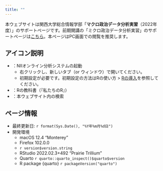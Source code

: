 ```yaml
---
title: ""
---
```


本ウェブサイトは関西大学総合情報学部「**マクロ政治データ分析実習**（2022年度）」のサポートページです。前期開講の「ミクロ政治データ分析実習」のサポートページは[こちら](https://www.jaysong.net/micro-book/)。本ページはPC画面での閲覧を推奨します。

:::{.callout-tip}
## アイコン説明

* <a href="https://jupyter.cs.rcos.nii.ac.jp/" target="_blank"><i class="bi bi-terminal"></i></a>：NIIオンライン分析システムの起動
   * 右クリックし、新しいタブ（or ウィンドウ）で開いてください。
   * 初期設定が必要です。初期設定の方法はRの使い方 > [Rの導入](intro/install.html)を参照してください。
* <a href="https://www.jaysong.net/RBook/" target="_blank"><i class="bi bi-book"></i></a>：Rの教科書（『私たちのR』）
* <i class="bi bi-search"></i>：本ウェブサイト内の検索
:::

:::{.callout-note}
## ページ情報

* 最終更新日: `r format(Sys.Date(), "%Y年%m月%d日")`
* 開発環境
   * macOS 12.4 "Monterey"
   * Firefox 102.0.0
   * `r version$version.string`
   * RStudio 2022.02.3+492 "Prairie Trillium"
   * Quarto `r quarto::quarto_inspect()$quarto$version`
   * R package {quarto} `r packageVersion("quarto")`
:::
